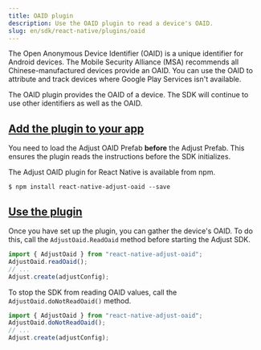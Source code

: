 ```yaml
---
title: OAID plugin
description: Use the OAID plugin to read a device's OAID.
slug: en/sdk/react-native/plugins/oaid
---
```


The Open Anonymous Device Identifier (OAID) is a unique identifier for Android devices. The Mobile Security Alliance (MSA) recommends all Chinese-manufactured devices provide an OAID. You can use the OAID to attribute and track devices where Google Play Services isn't available.

The OAID plugin provides the OAID of a device. The SDK will continue to use other identifiers as well as the OAID.

## [Add the plugin to your app](add-the-plugin-to-your-app)

<Callout type="note">

You need to load the Adjust OAID Prefab **before** the Adjust Prefab. This ensures the plugin reads the instructions before the SDK initializes.

</Callout>

The Adjust OAID plugin for React Native is available from npm.

```console title="npm"
$ npm install react-native-adjust-oaid --save
```

## [Use the plugin](use-the-plugin)

Once you have set up the plugin, you can gather the device's OAID. To do this, call the `AdjustOaid.ReadOaid` method before starting the Adjust SDK.

```jsx {2}
import { AdjustOaid } from "react-native-adjust-oaid";
AdjustOaid.readOaid();
// ...
Adjust.create(adjustConfig);
```

To stop the SDK from reading OAID values, call the `AdjustOaid.doNotReadOaid()` method.

```jsx {2}
import { AdjustOaid } from "react-native-adjust-oaid";
AdjustOaid.doNotReadOaid();
// ...
Adjust.create(adjustConfig);
```
